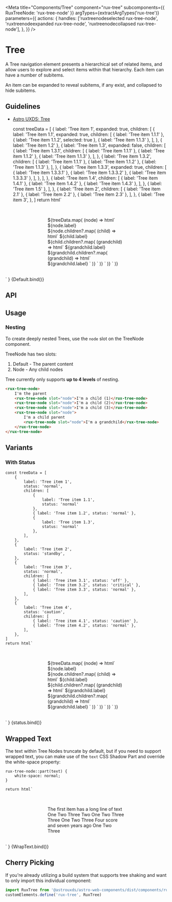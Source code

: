 
<Meta
    title="Components/Tree"
    component="rux-tree"
    subcomponents={{ RuxTreeNode: 'rux-tree-node' }}
    argTypes={extractArgTypes('rux-tree')}
    parameters={{
        actions: {
            handles: ['ruxtreenodeselected rux-tree-node', 'ruxtreenodeexpanded rux-tree-node', 'ruxtreenodecollapsed rux-tree-node'],
        },
    }}
/>

# Tree

A Tree navigation element presents a hierarchical set of related items, and allow users to explore and select items within that hierarchy. Each item can have a number of subitems.

An item can be expanded to reveal subitems, if any exist, and collapsed to hide subitems.

## Guidelines

-   [Astro UXDS: Tree](http://www.astrouxds.com/library/tree)

    const treeData = [
        {
            label: 'Tree item 1',
            expanded: true,
            children: [
                {
                    label: 'Tree item 1.1',
                    expanded: true,
                    children: [
                        { label: 'Tree item 1.1.1' },
                        { label: 'Tree item 1.1.2', selected: true },
                        { label: 'Tree item 1.1.3' },
                    ],
                },
                { label: 'Tree item 1.2' },
                {
                    label: 'Tree item 1.3',
                    expanded: false,
                    children: [
                        {
                            label: 'Tree item 1.3.1',
                            children: [
                                { label: 'Tree item 1.1.1' },
                                { label: 'Tree item 1.1.2' },
                                { label: 'Tree item 1.1.3' },
                            ],
                        },
                        {
                            label: 'Tree item 1.3.2',
                            children: [
                                { label: 'Tree item 1.1.1' },
                                { label: 'Tree item 1.1.2' },
                                { label: 'Tree item 1.1.3' },
                            ],
                        },
                        {
                            label: 'Tree item 1.3.3',
                            expanded: true,
                            children: [
                                { label: 'Tree item 1.3.3.1' },
                                { label: 'Tree item 1.3.3.2' },
                                { label: 'Tree item 1.3.3.3' },
                            ],
                        },
                    ],
                },
                {
                    label: 'Tree item 1.4',
                    children: [
                        { label: 'Tree item 1.4.1' },
                        { label: 'Tree item 1.4.2' },
                        { label: 'Tree item 1.4.3' },
                    ],
                },
                { label: 'Tree item 1.5' },
            ],
        },
        {
            label: 'Tree item 2',
            children: [
                { label: 'Tree item 2.1' },
                { label: 'Tree item 2.2' },
                { label: 'Tree item 2.3' },
            ],
        },
        {
            label: 'Tree item 3',
        },
    ]
    return html`
<style>
    .container {
        padding: 1rem 10%;
        display: flex;
        justify-content: center;
    }
    rux-tree {
        width: 18rem;
        margin: 1rem;
    }
</style>
<div class="container">
    <rux-tree>
        ${treeData.map(
            (node) => html`
                <rux-tree-node .expanded=${node.expanded}>
                    ${node.label} ${node.children?.map(
                        (child) => html`
                            <rux-tree-node
                                .expanded=${child.expanded}
                                .selected=${child.selected}
                                slot="node"
                            >
                                ${child.label} ${child.children?.map(
                                    (grandchild) => html`
                                        <rux-tree-node
                                            .expanded=${grandchild.expanded}
                                            .selected=${grandchild.selected}
                                            slot="node"
                                        >
                                            ${grandchild.label} ${grandchild.children?.map(
                                                (grandchild) => html`
                                                    <rux-tree-node
                                                        .expanded=${grandchild.expanded}
                                                        .selected=${grandchild.selected}
                                                        slot="node"
                                                    >
                                                        ${grandchild.label}
                                                    </rux-tree-node>
                                                `
                                            )}
                                        </rux-tree-node>
                                    `
                                )}
                            </rux-tree-node>
                        `
                    )}
                </rux-tree-node>
            `
        )}
    </rux-tree>
</div>
    `
}

<Canvas>
    <Story name="Default">{Default.bind()}</Story>
</Canvas>

## API

<ArgsTable of="rux-tree" />

## Usage

### Nesting

To create deeply nested Trees, use the `node` slot on the TreeNode component.

TreeNode has two slots:

1. Default - The parent content
2. Node - Any child nodes

Tree currently only supports **up to 4 levels** of nesting.

```html
<rux-tree-node>
    I'm the parent
    <rux-tree-node slot="node">I'm a child (1)</rux-tree-node>
    <rux-tree-node slot="node">I'm a child (2)</rux-tree-node>
    <rux-tree-node slot="node">I'm a child (3)</rux-tree-node>
    <rux-tree-node slot="node">
        I'm a child parent
        <rux-tree-node slot="node">I'm a grandchild</rux-tree-node>
    </rux-tree-node>
</rux-tree-node>
```

## Variants

### With Status

    const treeData = [
        {
            label: 'Tree item 1',
            status: 'normal',
            children: [
                {
                    label: 'Tree item 1.1',
                    status: 'normal'
                },
                { label: 'Tree item 1.2', status: 'normal' },
                {
                    label: 'Tree item 1.3',
                    status: 'normal'
                },
            ],
        },
        {
            label: 'Tree item 2',
            status: 'standby',
        },
        {
            label: 'Tree item 3',
            status: 'normal',
            children: [
                { label: 'Tree item 3.1', status: 'off' },
                { label: 'Tree item 3.2', status: 'critical' },
                { label: 'Tree item 3.3', status: 'normal' },
            ],
        },
        {
            label: 'Tree item 4',
            status: 'caution',
            children: [
                { label: 'Tree item 4.1', status: 'caution' },
                { label: 'Tree item 4.2', status: 'normal' },
            ],
        },
    ]
    return html`
<style>
    .container {
        padding: 1rem 10%;
        display: flex;
        justify-content: center;
    }
    rux-tree {
        width: 18rem;
        margin: 1rem;
    }
</style>
<div class="container">
    <rux-tree>
        ${treeData.map(
            (node) => html`
                <rux-tree-node>
                    <rux-status slot="prefix" status="${node.status}"></rux-status>
                    ${node.label} ${node.children?.map(
                        (child) => html`
                            <rux-tree-node
                                .expanded=${child.expanded}
                                .selected=${child.selected}
                                slot="node"
                            >
                                <rux-status
                                slot="prefix"
                                    status="${child.status}"
                                ></rux-status>
                                ${child.label} ${child.children?.map(
                                    (grandchild) => html`
                                        <rux-tree-node
                                            .expanded=${grandchild.expanded}
                                            .selected=${grandchild.selected}
                                            slot="node"
                                        >
                                            <rux-status
                                                slot="prefix"
                                                status="${grandchild.status}"
                                            ></rux-status>
                                            ${grandchild.label} ${grandchild.children?.map(
                                                (grandchild) => html`
                                                    <rux-tree-node
                                                        .expanded=${grandchild.expanded}
                                                        .selected=${grandchild.selected}
                                                        slot="node"
                                                    >
                                                        <rux-status
                                                            status="${grandchild.status}"
                                                            slot="prefix"
                                                        ></rux-status>
                                                        ${grandchild.label}
                                                    </rux-tree-node>
                                                `
                                            )}
                                        </rux-tree-node>
                                    `
                                )}
                            </rux-tree-node>
                        `
                    )}
                </rux-tree-node>
            `
        )}
    </rux-tree>
</div>
    `
}

<Canvas>
    <Story name="With Status">{status.bind()}</Story>
</Canvas>

## Wrapped Text

The text within Tree Nodes truncate by default, but if you need to support wrapped text, you can make use of the `text` CSS Shadow Part and override the white-space property:

```
rux-tree-node::part(text) {
    white-space: normal;
}
```

    return html`
<style>
    .container {
        padding: 1rem 10%;
        display: flex;
        justify-content: center;
    }
    rux-tree {
        width: 15rem;
        margin: 1rem;
    }
    rux-tree-node::part(text) {
        white-space: normal;
    }
</style>
<div class="container">
    <rux-tree>
        <rux-tree-node>
            The first item has a long line of text
            <rux-tree-node slot="node">One</rux-tree-node>
            <rux-tree-node slot="node">Two</rux-tree-node>
            <rux-tree-node slot="node">Three</rux-tree-node>
        </rux-tree-node>
        <rux-tree-node>
            Two
            <rux-tree-node slot="node">One</rux-tree-node>
            <rux-tree-node slot="node">Two</rux-tree-node>
            <rux-tree-node slot="node">Three</rux-tree-node>
        </rux-tree-node>
        <rux-tree-node>
            Three
            <rux-tree-node slot="node">One</rux-tree-node>
            <rux-tree-node slot="node">Two</rux-tree-node>
            <rux-tree-node slot="node">Three</rux-tree-node>
        </rux-tree-node>
        <rux-tree-node>
            Four score and seven years ago 
            <rux-tree-node slot="node">One</rux-tree-node>
            <rux-tree-node slot="node">Two</rux-tree-node>
            <rux-tree-node slot="node">Three</rux-tree-node>
        </rux-tree-node>
    </rux-tree>
</div>
    `
}

<Canvas>
    <Story name="With Wrapped Text">{WrapText.bind()}</Story>
</Canvas>

## Cherry Picking

If you're already utilizing a build system that supports tree shaking and want to only import this individual component:

```js
import RuxTree from '@astrouxds/astro-web-components/dist/components/rux-tree.js'
customElements.define('rux-tree', RuxTree)
```
